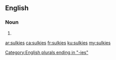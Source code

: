 ==English==

===Noun===
{{head|en|noun plural form}}

# {{plural of|sulky|lang=en}}

[[Category:English plurals ending in "-ies"]]

[[ar:sulkies]]
[[ca:sulkies]]
[[fr:sulkies]]
[[ku:sulkies]]
[[my:sulkies]]